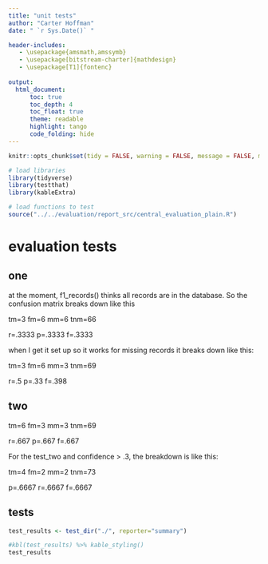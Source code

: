 ```yaml
---
title: "unit tests"
author: "Carter Hoffman"
date: " `r Sys.Date()` "

header-includes:
   - \usepackage{amsmath,amssymb}
   - \usepackage[bitstream-charter]{mathdesign}
   - \usepackage[T1]{fontenc}
   
output: 
  html_document:
      toc: true
      toc_depth: 4
      toc_float: true
      theme: readable
      highlight: tango
      code_folding: hide
---
```



```r
knitr::opts_chunk$set(tidy = FALSE, warning = FALSE, message = FALSE, max.print = 5)
```

```r
# load libraries
library(tidyverse)
library(testthat) 
library(kableExtra)

# load functions to test
source("../../evaluation/report_src/central_evaluation_plain.R")

```

# evaluation tests

## one

at the moment, f1_records() thinks all records are in the database. So the confusion matrix breaks down like this

tm=3
fm=6
mm=6
tnm=66

r=.3333
p=.3333
f=.3333

when I get it set up so it works for missing records it breaks down like this:

tm=3
fm=6
mm=3
tnm=69

r=.5
p=.33
f=.398


## two 

tm=6
fm=3
mm=3
tnm=69

r=.667
p=.667
f=.667

For the test_two and confidence > .3, the breakdown is like this:

tm=4
fm=2
mm=2
tnm=73

p=.6667
r=.6667
f=.6667

## tests

```r
test_results <- test_dir("./", reporter="summary")
```

```r
#kbl(test_results) %>% kable_styling()
test_results
```

```r

```

```r

```

```r

```










